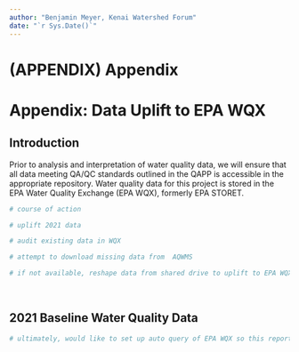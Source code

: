 ```yaml
--- 
author: "Benjamin Meyer, Kenai Watershed Forum"
date: "`r Sys.Date()`"
---
```


# (APPENDIX) Appendix {-}

# Appendix: Data Uplift to EPA WQX

## Introduction

Prior to analysis and interpretation of water quality data, we will ensure that all data meeting QA/QC standards outlined in the QAPP is accessible in the appropriate repository. Water quality data for this project is stored in the EPA Water Quality Exchange (EPA WQX), formerly EPA STORET.


```r

# course of action

# uplift 2021 data

# audit existing data in WQX

# attempt to download missing data from  AQWMS

# if not available, reshape data from shared drive to uplift to EPA WQX (big task)

```

<br>

## 2021 Baseline Water Quality Data



```r

# ultimately, would like to set up auto query of EPA WQX so this report updates automatically (github actions or other methods...?); eg see front matter guts of https://geocompr.robinlovelace.net/.

```

